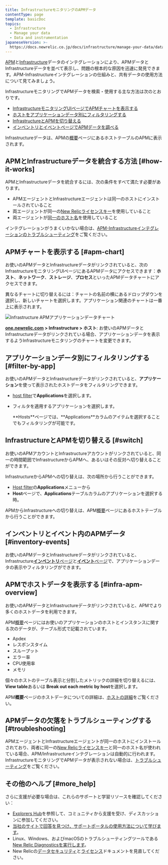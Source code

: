 ```yaml
---
title: InfrastructureモニタリングのAPMデータ
contentType: page
template: basicDoc
topics:
  - Infrastructure
  - Manage your data
  - Data and instrumentation
japaneseVersion: >-
  https://docs.newrelic.co.jp/docs/infrastructure/manage-your-data/data-instrumentation/apm-data-infrastructure-monitoring
---
```


[APM](/docs/apm/new-relic-apm/getting-started/welcome-new-relic-apm)と[Infrastructure](/docs/infrastructure/new-relic-infrastructure/getting-started/welcome-new-relic-infrastructure)データのインテグレーションにより、APMデータとInfrastructureデータを並べて表示し、問題の根本的な原因を迅速に発見できます。APM-Infrastructureインテグレーションの仕組みと、共有データの使用方法について見てみましょう。

InfrastructureモニタリングでAPMデータを検索・使用する主な方法は次のとおりです。

* [InfrastructureモニタリングUIページでAPMチャートを表示する](#apm-chart)
* [ホストをアプリケーションデータ別にフィルタリングする](#filter-by-app)
* [InfrastructureとAPMを切り替える](#switch)
* [インベントリとイベントページでAPMデータを調べる](#inventory-events)

Infrastructureデータは、APMの[概要](/docs/apm/applications-menu/monitoring/apm-overview-page)ページにあるホストテーブルのAPMに表示されます。

## APMとInfrastructureデータを統合する方法 [#how-it-works]

APMとInfrastructureデータを統合するには、次の条件をすべて満たす必要があります。

* APMエージェントとInfrastructureエージェントは同一のホストにインストールされていること
* 両エージェントが同一の[New Relicライセンスキー](/docs/accounts-partnerships/accounts/account-setup/license-key)を使用していること
* 両エージェントが[同一のホスト名](/docs/infrastructure/new-relic-infrastructure/troubleshooting/apm-data-missing-infrastructure#hostnames)を使用していること

インテグレーションがうまくいかない場合は、[APM-Infrastructureインテグレーションのトラブルシューティング](/docs/infrastructure/new-relic-infrastructure/troubleshooting/apm-data-missing-infrastructure)をご覧ください。

## APMチャートを表示する [#apm-chart]

お使いのAPMデータとInfrastructureデータがリンクされていると、次のInfrastructureモニタリングUIページにあるAPMデータにアクセスできます：**ホスト**、**ネットワーク**、**ストレージ**、**プロセス**といったAPMデータチャートにアクセスできます。

異なるチャートに切り替えるには：チャートの名前の横にあるドロップダウンを選択し、新しいチャートを選択します。アプリケーション関連のチャートは一番上に表示されます。

![Infrastructure APMアプリケーションデータチャート](./images/Infrastructure-APM-application-data-chart.png "infra-apm-chart.png")

**[one.newrelic.com](http://one.newrelic.com) > Infrastructure > ホスト**: お使いのAPMデータとInfrastructureデータがリンクされている場合、アプリケーションデータを表示するようInfrastructureモニタリングのチャートを変更できます。

## アプリケーションデータ別にフィルタリングする [#filter-by-app]

お使いのAPMデータとInfrastructureデータがリンクされていると、**アプリケーション**を使って表示されたホストデータをフィルタリングできます。

* [host filter](/docs/infrastructure/new-relic-infrastructure/filter-group/filter-sets-organize-your-infrastructure-hosts)で**Applications**を選択します。
* フィルタを適用するアプリケーションを選択します。

  <Callout variant="tip">
    **Hosts**ページでは、**Applications**カラムのアイテムを選択することでもフィルタリングが可能です。
  </Callout>

## InfrastructureとAPMを切り替える [#switch]

お使いのAPMアカウントとInfrastructureアカウントがリンクされていると、同一の時間範囲でInfrastructureからAPMへ、あるいはその反対へ切り替えることができます。

InfrastructureからAPMへの切り替えは、次の場所から行うことができます。

* [Host filter](/docs/infrastructure/new-relic-infrastructure/filter-group/filter-sets-organize-your-infrastructure-hosts)の**Applications**メニューから
* **Host**ページで、**Applications**テーブルカラムのアプリケーションを選択する時。

APMからInfrastructureへの切り替えは、APM[概要](#infra-apm-overview)ページにあるホストテーブルから行うことができます。

## インベントリとイベント内のAPMデータ [#inventory-events]

お使いのAPMデータとInfrastructureデータがリンクされていると、Infrastructure[**インベントリ**ページ](/docs/infrastructure/new-relic-infrastructure/infrastructure-ui-pages/infrastructure-inventory-page-search-your-entire-infrastructure)と[**イベント**ページ](/docs/infrastructure/new-relic-infrastructure/infrastructure-ui-pages/infrastructure-events-page-live-feed-every-agent)で、アプリケーションデータの表示やフィルタリングができます。

## APMでホストデータを表示する [#infra-apm-overview]

お使いのAPMデータとInfrastructureデータがリンクされていると、APMでより多くのホストデータを利用できます。

APM[概要](/docs/apm/applications-menu/monitoring/apm-overview-page)ページにはお使いのアプリケーションのホストとインスタンスに関する次のデータが、テーブル形式で記載されています。

* Apdex
* レスポンスタイム
* スループット
* エラー率
* CPU使用率
* メモリ

個々のホストのテーブル表示と分割したメトリックの詳細を切り替えるには、**View table**あるいは **Break out each metric by host**を選択します。

APM**概要**ページのホストデータについての詳細は、[ホストの詳細](/docs/apm/applications-menu/monitoring/apm-overview-page#host_details)をご覧ください。

## APMデータの欠落をトラブルシューティングする [#troubleshooting]

APMエージェントとInfrastructureエージェントが同一のホストにインストールされており、両者に同一の[New Relicライセンスキー](/docs/accounts-partnerships/accounts/account-setup/license-key)と同一のホスト名が使われている場合、APM/Infrastructureインテグレーションは自動的に行われます。InfrastructureモニタリングでAPMデータが表示されない場合は、[トラブルシューティング](/docs/infrastructure/new-relic-infrastructure/troubleshooting/troubleshooting-apm-data-not-infrastructure)をご覧ください。

## その他のヘルプ [#more_help]

さらに支援が必要な場合は、これらのサポートと学習リソースを確認してください：

* [Explorers Hub](https://discuss.newrelic.com/)を参照して、コミュニティから支援を受け、ディスカッションに参加してください。
* [当社のサイトで回答を見つけ、サポートポータルの使用方法について学びます](/docs/using-new-relic/welcome-new-relic/get-started/find-help-use-support-portal)。
* Linux、Windows、およびmacOSのトラブルシューティングツールである[New Relic Diagnosticsを実行します](/docs/using-new-relic/cross-product-functions/troubleshooting/new-relic-diagnostics)。
* New Relicの[データセキュリティ](/docs/security)と[ライセンス](/docs/licenses)ドキュメントを見直してください。

